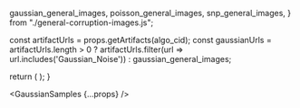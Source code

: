 
  gaussian_general_images,
  poisson_general_images,
  snp_general_images,
} from "./general-corruption-images.js";

  const artifactUrls = props.getArtifacts(algo_cid);
  const gaussianUrls = artifactUrls.length > 0 
    ? artifactUrls.filter(url => url.includes('Gaussian_Noise'))
    : gaussian_general_images;

  return (
    <DisplayImages
      id={props.id}
      images={gaussianUrls}
      data={props.getResults(algo_cid).results}
      corruption_index={0}
      corruption_name="General: Gaussian Noise"
    />
  );
}

<GaussianSamples {...props} />

